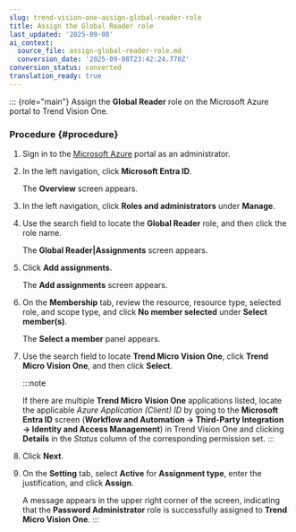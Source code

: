 ```yaml
---
slug: trend-vision-one-assign-global-reader-role
title: Assign the Global Reader role
last_updated: '2025-09-08'
ai_context:
  source_file: assign-global-reader-role.md
  conversion_date: '2025-09-08T23:42:24.770Z'
conversion_status: converted
translation_ready: true
---
```


::: {role="main"}
Assign the **Global Reader** role on the Microsoft Azure portal to Trend Vision One.

### Procedure {#procedure}

1.  Sign in to the [Microsoft Azure](https://portal.azure.com) portal as an administrator.

2.  In the left navigation, click **Microsoft Entra ID**.

    The **Overview** screen appears.

3.  In the left navigation, click **Roles and administrators** under **Manage**.

4.  Use the search field to locate the **Global Reader** role, and then click the role name.

    The **Global Reader|Assignments** screen appears.

5.  Click **Add assignments**.

    The **Add assignments** screen appears.

6.  On the **Membership** tab, review the resource, resource type, selected role, and scope type, and click **No member selected** under **Select member(s)**.

    The **Select a member** panel appears.

7.  Use the search field to locate **Trend Micro Vision One**, click **Trend Micro Vision One**, and then click **Select**.

    :::note

    If there are multiple **Trend Micro Vision One** applications listed, locate the applicable *Azure Application (Client) ID* by going to the **Microsoft Entra ID** screen (**Workflow and Automation → Third-Party Integration → Identity and Access Management**) in Trend Vision One and clicking **Details** in the *Status* column of the corresponding permission set.
    :::

8.  Click **Next**.

9.  On the **Setting** tab, select **Active** for **Assignment type**, enter the justification, and click **Assign**.

    A message appears in the upper right corner of the screen, indicating that the **Password Administrator** role is successfully assigned to **Trend Micro Vision One**.
:::
